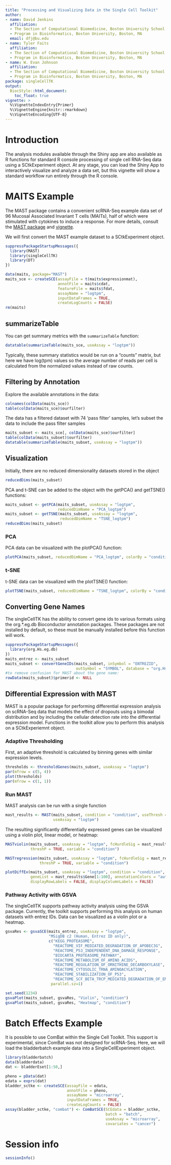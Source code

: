 ```yaml
---
title: "Processing and Visualizing Data in the Single Cell Toolkit"
author:
- name: David Jenkins
  affiliation: 
  - The Section of Computational Biomedicine, Boston University School of Medicine, Boston, MA
  - Program in Bioinformatics, Boston University, Boston, MA
  email: dfj@bu.edu
- name: Tyler Faits
  affiliation: 
  - The Section of Computational Biomedicine, Boston University School of Medicine, Boston, MA
  - Program in Bioinformatics, Boston University, Boston, MA
- name: W. Evan Johnson
  affiliation: 
  - The Section of Computational Biomedicine, Boston University School of Medicine, Boston, MA
  - Program in Bioinformatics, Boston University, Boston, MA
package: singleCellTK
output: 
  BiocStyle::html_document:
    toc_float: true
vignette: >
  %\VignetteIndexEntry{Primer}
  %\VignetteEngine{knitr::rmarkdown}
  %\VignetteEncoding{UTF-8}
---
```


# Introduction

The analysis modules available through the Shiny app are also available as R
functions for standard R console processing of single cell RNA-Seq data using
a SCtkExperiment object. At any stage, you can load the Shiny App to
interactively visualize and analyze a data set, but this vignette will show a
standard workflow run entirely through the R console.

# MAITS Example

The MAST package contains a convenient scRNA-Seq example data set of 96 Mucosal
Associated Invariant T cells (MAITs), half of which were stimulated with
cytokines to induce a response. For more details, consult the [MAST package](https://www.bioconductor.org/packages/release/bioc/html/MAST.html)
and [vignette](https://www.bioconductor.org/packages/release/bioc/vignettes/MAST/inst/doc/MAITAnalysis.html).

We will first convert the MAST example dataset to a SCtkExperiment object.

```r
suppressPackageStartupMessages({
  library(MAST)
  library(singleCellTK)
  library(DT)
})

data(maits, package="MAST")
maits_sce <- createSCE(assayFile = t(maits$expressionmat),
                       annotFile = maits$cdat,
                       featureFile = maits$fdat,
                       assayName = "logtpm",
                       inputDataFrames = TRUE,
                       createLogCounts = FALSE)
rm(maits)
```

## summarizeTable

You can get summary metrics with the `summarizeTable` function:

```r
datatable(summarizeTable(maits_sce, useAssay = "logtpm"))
```

Typically, these summary statistics would be run on a "counts" matrix, but here
we have log(tpm) values so the average number of reads per cell is calculated
from the normalized values instead of raw counts.

## Filtering by Annotation

Explore the available annotations in the data:

```r
colnames(colData(maits_sce))
table(colData(maits_sce)$ourfilter)
```

The data has a filtered dataset with 74 'pass filter' samples, let's subset
the data to include the pass filter samples

```r
maits_subset <- maits_sce[, colData(maits_sce)$ourfilter]
table(colData(maits_subset)$ourfilter)
datatable(summarizeTable(maits_subset, useAssay = "logtpm"))
```

## Visualization

Initially, there are no reduced dimensionality datasets stored in the object

```r
reducedDims(maits_subset)
```

PCA and t-SNE can be added to the object with the getPCA() and getTSNE()
functions:

```r
maits_subset <- getPCA(maits_subset, useAssay = "logtpm",
                       reducedDimName = "PCA_logtpm")
maits_subset <- getTSNE(maits_subset, useAssay = "logtpm",
                        reducedDimName = "TSNE_logtpm")
reducedDims(maits_subset)
```

### PCA

PCA data can be visualized with the plotPCA() function:

```r
plotPCA(maits_subset, reducedDimName = "PCA_logtpm", colorBy = "condition")
```

### t-SNE

t-SNE data can be visualized with the plotTSNE() function:

```r
plotTSNE(maits_subset, reducedDimName = "TSNE_logtpm", colorBy = "condition")
```

## Converting Gene Names

The singleCellTK has the ability to convert gene ids to various formats using
the org.*.eg.db Bioconductor annotation packages. These packages are not
installed by default, so these must be manually installed before this function
will work.

```r
suppressPackageStartupMessages({
  library(org.Hs.eg.db)
})
maits_entrez <- maits_subset
maits_subset <- convertGeneIDs(maits_subset, inSymbol = "ENTREZID",
                               outSymbol = "SYMBOL", database = "org.Hs.eg.db")
#to remove confusion for MAST about the gene name:
rowData(maits_subset)$primerid <- NULL
```

## Differential Expression with MAST

MAST is a popular package for performing differential expression analysis on
scRNA-Seq data that models the effect of dropouts using a bimodal distribution
and by including the cellular detection rate into the differential expression
model. Functions in the toolkit allow you to perform this analysis on a
SCtkExperiemnt object.

### Adaptive Thresholding

First, an adaptive threshold is calculated by binning genes with similar
expression levels.

```r
thresholds <- thresholdGenes(maits_subset, useAssay = "logtpm")
par(mfrow = c(5, 4))
plot(thresholds)
par(mfrow = c(1, 1))
```

### Run MAST

MAST analysis can be run with a single function

```r
mast_results <- MAST(maits_subset, condition = "condition", useThresh = TRUE,
                     useAssay = "logtpm")
```

The resulting significantly differentially expressed genes can be visualized
using a violin plot, linear model, or heatmap:

```r
MASTviolin(maits_subset, useAssay = "logtpm", fcHurdleSig = mast_results,
           threshP = TRUE, variable = "condition")
```

```r
MASTregression(maits_subset, useAssay = "logtpm", fcHurdleSig = mast_results,
               threshP = TRUE, variable = "condition")
```

```r
plotDiffEx(maits_subset, useAssay = "logtpm", condition = "condition",
           geneList = mast_results$Gene[1:100], annotationColors = "auto",
           displayRowLabels = FALSE, displayColumnLabels = FALSE)
```

### Pathway Activity with GSVA

The singleCellTK supports pathway activity analysis using the GSVA package.
Currently, the toolkit supports performing this analysis on human datasets with
entrez IDs. Data can be visualized as a violin plot or a heatmap.

```r
gsvaRes <- gsvaSCE(maits_entrez, useAssay = "logtpm",
                   "MSigDB c2 (Human, Entrez ID only)",
                   c("KEGG_PROTEASOME",
                     "REACTOME_VIF_MEDIATED_DEGRADATION_OF_APOBEC3G",
                     "REACTOME_P53_INDEPENDENT_DNA_DAMAGE_RESPONSE",
                     "BIOCARTA_PROTEASOME_PATHWAY",
                     "REACTOME_METABOLISM_OF_AMINO_ACIDS",
                     "REACTOME_REGULATION_OF_ORNITHINE_DECARBOXYLASE",
                     "REACTOME_CYTOSOLIC_TRNA_AMINOACYLATION",
                     "REACTOME_STABILIZATION_OF_P53",
                     "REACTOME_SCF_BETA_TRCP_MEDIATED_DEGRADATION_OF_EMI1"),
                    parallel.sz=1)

set.seed(1234)
gsvaPlot(maits_subset, gsvaRes, "Violin", "condition")
gsvaPlot(maits_subset, gsvaRes, "Heatmap", "condition")
```

# Batch Effects Example

It is possible to use ComBat within the Single Cell Toolkit. This support is
experimental, since ComBat was not designed for scRNA-Seq. Here, we will load
the bladderbatch example data into a SingleCellExperiment object.

```r
library(bladderbatch)
data(bladderdata)
dat <- bladderEset[1:50,]

pheno = pData(dat)
edata = exprs(dat)
bladder_sctke <- createSCE(assayFile = edata,
                           annotFile = pheno,
                           assayName = "microarray",
                           inputDataFrames = TRUE,
                           createLogCounts = FALSE)
assay(bladder_sctke, "combat") <- ComBatSCE(SCEdata = bladder_sctke,
                                            batch = "batch",
                                            useAssay = "microarray",
                                            covariates = "cancer")
```

# Session info {.unnumbered}

```r
sessionInfo()
```
